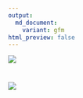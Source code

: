 ```yaml
---
output:
  md_document:
    variant: gfm
html_preview: false
---
```


![](https://ausgis.github.io/logo/lab_logo.png)

# <img src="https://github.com/ausgis/.github/blob/main/bg_with_text.gif">